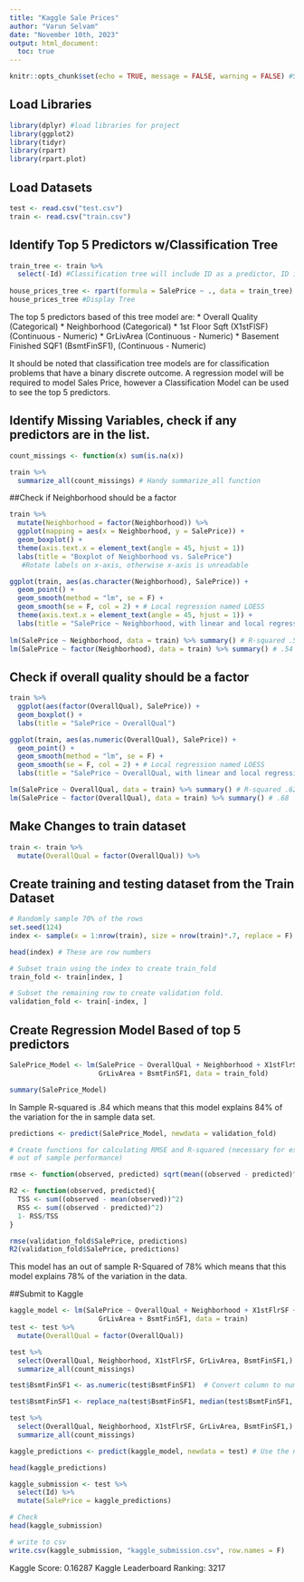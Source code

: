 ---
title: "Kaggle Sale Prices"
author: "Varun Selvam"
date: "November 10th, 2023"
output: html_document:
  toc: true
---

```{r setup, include=FALSE}
knitr::opts_chunk$set(echo = TRUE, message = FALSE, warning = FALSE) #Suppress warnings libraries
```

## Load Libraries
```{r cars}
library(dplyr) #load libraries for project
library(ggplot2)
library(tidyr)
library(rpart)
library(rpart.plot)
```

## Load Datasets
```{r pressure, echo=FALSE}
test <- read.csv("test.csv")
train <- read.csv("train.csv")
```

## Identify Top 5 Predictors w/Classification Tree
```{r}
train_tree <- train %>%
  select(-Id) #Classification tree will include ID as a predictor, ID is not needed 
  
house_prices_tree <- rpart(formula = SalePrice ~ ., data = train_tree) # Assign tree to a variable titled "income_model".
house_prices_tree #Display Tree 

```
The top 5 predictors based of this tree model are: 
* Overall Quality (Categorical)
* Neighborhood (Categorical)
* 1st Floor Sqft (X1stFlSF) (Continuous - Numeric)
* GrLivArea (Continuous - Numeric)
* Basement Finished SQF1 (BsmtFinSF1), (Continuous - Numeric)

It should be noted that classification tree models are for classification problems that have a binary discrete outcome. A regression model will be required to model Sales Price, however a Classification Model can be used to see the top 5 predictors.

## Identify Missing Variables, check if any predictors are in the list.
```{r}

count_missings <- function(x) sum(is.na(x))

train %>% 
  summarize_all(count_missings) # Handy summarize_all function

```
##Check if Neighborhood should be a factor

```{r}

train %>%
  mutate(Neighborhood = factor(Neighborhood)) %>%
  ggplot(mapping = aes(x = Neighborhood, y = SalePrice)) +
  geom_boxplot() +
  theme(axis.text.x = element_text(angle = 45, hjust = 1))
  labs(title = "Boxplot of Neighborhood vs. SalePrice")
   #Rotate labels on x-axis, otherwise x-axis is unreadable

ggplot(train, aes(as.character(Neighborhood), SalePrice)) +
  geom_point() +
  geom_smooth(method = "lm", se = F) +
  geom_smooth(se = F, col = 2) + # Local regression named LOESS
  theme(axis.text.x = element_text(angle = 45, hjust = 1)) +
  labs(title = "SalePrice ~ Neighborhood, with linear and local regression")
  
lm(SalePrice ~ Neighborhood, data = train) %>% summary() # R-squared .54
lm(SalePrice ~ factor(Neighborhood), data = train) %>% summary() # .54

```

## Check if overall quality should be a factor

```{r}
train %>% 
  ggplot(aes(factor(OverallQual), SalePrice)) +
  geom_boxplot() +
  labs(title = "SalePrice ~ OverallQual")

ggplot(train, aes(as.numeric(OverallQual), SalePrice)) +
  geom_point() +
  geom_smooth(method = "lm", se = F) +
  geom_smooth(se = F, col = 2) + # Local regression named LOESS
  labs(title = "SalePrice ~ OverallQual, with linear and local regression")

lm(SalePrice ~ OverallQual, data = train) %>% summary() # R-squared .62
lm(SalePrice ~ factor(OverallQual), data = train) %>% summary() # .68
```

## Make Changes to train dataset

```{r}
train <- train %>% 
  mutate(OverallQual = factor(OverallQual)) %>% 
```


## Create training and testing dataset from the Train Dataset
```{r}
# Randomly sample 70% of the rows
set.seed(124)
index <- sample(x = 1:nrow(train), size = nrow(train)*.7, replace = F)

head(index) # These are row numbers

# Subset train using the index to create train_fold
train_fold <- train[index, ]

# Subset the remaining row to create validation fold.
validation_fold <- train[-index, ]

```

## Create Regression Model Based of top 5 predictors
```{r}
SalePrice_Model <- lm(SalePrice ~ OverallQual + Neighborhood + X1stFlrSF +
                      GrLivArea + BsmtFinSF1, data = train_fold)

summary(SalePrice_Model)
```

In Sample R-squared is .84 which means that this model explains 84% of the variation for the in sample data set.

```{r}
predictions <- predict(SalePrice_Model, newdata = validation_fold)

# Create functions for calculating RMSE and R-squared (necessary for estimating 
# out of sample performance)

rmse <- function(observed, predicted) sqrt(mean((observed - predicted)^2))

R2 <- function(observed, predicted){
  TSS <- sum((observed - mean(observed))^2)
  RSS <- sum((observed - predicted)^2)
  1- RSS/TSS
}

rmse(validation_fold$SalePrice, predictions)
R2(validation_fold$SalePrice, predictions)
```
This model has an out of sample R-Squared of 78% which means that this model explains 78% of the variation in the data.

##Submit to Kaggle
```{r}
kaggle_model <- lm(SalePrice ~ OverallQual + Neighborhood + X1stFlrSF +
                      GrLivArea + BsmtFinSF1, data = train)
test <- test %>% 
  mutate(OverallQual = factor(OverallQual))

test %>% 
  select(OverallQual, Neighborhood, X1stFlrSF, GrLivArea, BsmtFinSF1,) %>% 
  summarize_all(count_missings) 
```

```{r}
test$BsmtFinSF1 <- as.numeric(test$BsmtFinSF1)  # Convert column to numeric

test$BsmtFinSF1 <- replace_na(test$BsmtFinSF1, median(test$BsmtFinSF1, na.rm = TRUE))  # Replace missing values

test %>% 
  select(OverallQual, Neighborhood, X1stFlrSF, GrLivArea, BsmtFinSF1,) %>% 
  summarize_all(count_missings)

```

```{r}
kaggle_predictions <- predict(kaggle_model, newdata = test) # Use the newdata argument!

head(kaggle_predictions)

kaggle_submission <- test %>% 
  select(Id) %>% 
  mutate(SalePrice = kaggle_predictions)

# Check
head(kaggle_submission)

# write to csv
write.csv(kaggle_submission, "kaggle_submission.csv", row.names = F)
```

Kaggle Score: 0.16287
Kaggle Leaderboard Ranking: 3217